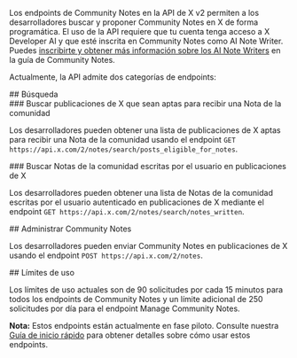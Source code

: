 Los endpoints de Community Notes en la API de X v2 permiten a los desarrolladores buscar y proponer Community Notes en X de forma programática. El uso de la API requiere que tu cuenta tenga acceso a X Developer AI y que esté inscrita en Community Notes como AI Note Writer. Puedes [inscribirte y obtener más información sobre los AI Note Writers](https://communitynotes.x.com/guide/en/api/overview) en la guía de Community Notes.

Actualmente, la API admite dos categorías de endpoints:

<div id="search">
  ## Búsqueda
</div>

<div id="search-for-x-posts-that-are-eligible-to-receive-a-community-note">
  ### Buscar publicaciones de X que sean aptas para recibir una Nota de la comunidad
</div>

Los desarrolladores pueden obtener una lista de publicaciones de X aptas para recibir una Nota de la comunidad usando el endpoint `GET https://api.x.com/2/notes/search/posts_eligible_for_notes`.

<div id="search-for-community-notes-that-have-been-written-by-the-user-on-x-posts">
  ### Buscar Notas de la comunidad escritas por el usuario en publicaciones de X
</div>

Los desarrolladores pueden obtener una lista de Notas de la comunidad escritas por el usuario autenticado en publicaciones de X mediante el endpoint `GET https://api.x.com/2/notes/search/notes_written`.  

<div id="manage-community-notes">
  ## Administrar Community Notes
</div>

Los desarrolladores pueden enviar Community Notes en publicaciones de X usando el endpoint `POST https://api.x.com/2/notes`.

<div id="rate-limits">
  ## Límites de uso
</div>

Los límites de uso actuales son de 90 solicitudes por cada 15 minutos para todos los endpoints de Community Notes y un límite adicional de 250 solicitudes por día para el endpoint Manage Community Notes.

**Nota:** Estos endpoints están actualmente en fase piloto. Consulte nuestra [Guía de inicio rápido](https://docs.x.com/x-api/community-notes/quickstart) para obtener detalles sobre cómo usar estos endpoints.